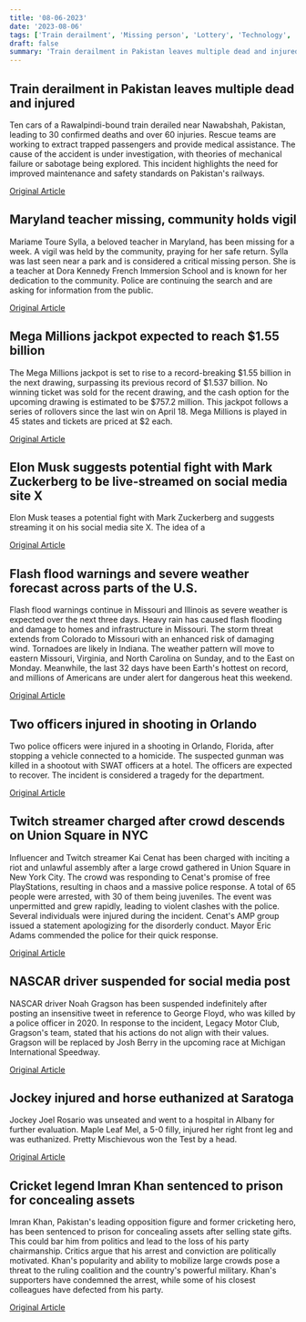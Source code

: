 ```yaml
---
title: '08-06-2023'
date: '2023-08-06'
tags: ['Train derailment', 'Missing person', 'Lottery', 'Technology', 'Weather', 'Shooting', 'Crime', 'NASCAR', 'Horse Racing', 'Politics']
draft: false
summary: 'Train derailment in Pakistan leaves multiple dead and injured...'
---
```


## Train derailment in Pakistan leaves multiple dead and injured
Ten cars of a Rawalpindi-bound train derailed near Nawabshah, Pakistan, leading to 30 confirmed deaths and over 60 injuries. Rescue teams are working to extract trapped passengers and provide medical assistance. The cause of the accident is under investigation, with theories of mechanical failure or sabotage being explored. This incident highlights the need for improved maintenance and safety standards on Pakistan's railways.

[Original Article](https://abcnews.go.com/International/wireStory/train-derailment-kills-15-injures-50-southern-pakistan-102053249)

## Maryland teacher missing, community holds vigil
Mariame Toure Sylla, a beloved teacher in Maryland, has been missing for a week. A vigil was held by the community, praying for her safe return. Sylla was last seen near a park and is considered a critical missing person. She is a teacher at Dora Kennedy French Immersion School and is known for her dedication to the community. Police are continuing the search and are asking for information from the public.

[Original Article](https://abcnews.go.com/US/beloved-maryland-teacher-missing/story?id=102046797)

## Mega Millions jackpot expected to reach $1.55 billion
The Mega Millions jackpot is set to rise to a record-breaking $1.55 billion in the next drawing, surpassing its previous record of $1.537 billion. No winning ticket was sold for the recent drawing, and the cash option for the upcoming drawing is estimated to be $757.2 million. This jackpot follows a series of rollovers since the last win on April 18. Mega Millions is played in 45 states and tickets are priced at $2 each.

[Original Article](https://abcnews.go.com/US/mega-millions-jackpot-climbs-125-billion-ahead-friday/story?id=102021285)

## Elon Musk suggests potential fight with Mark Zuckerberg to be live-streamed on social media site X
Elon Musk teases a potential fight with Mark Zuckerberg and suggests streaming it on his social media site X. The idea of a 

[Original Article](https://abcnews.go.com/Technology/wireStory/musk-cage-fight-zuckerberg-streamed-102053691)

## Flash flood warnings and severe weather forecast across parts of the U.S.
Flash flood warnings continue in Missouri and Illinois as severe weather is expected over the next three days. Heavy rain has caused flash flooding and damage to homes and infrastructure in Missouri. The storm threat extends from Colorado to Missouri with an enhanced risk of damaging wind. Tornadoes are likely in Indiana. The weather pattern will move to eastern Missouri, Virginia, and North Carolina on Sunday, and to the East on Monday. Meanwhile, the last 32 days have been Earth's hottest on record, and millions of Americans are under alert for dangerous heat this weekend.

[Original Article](https://abcnews.go.com/US/flash-flood-warnings-continue-parts-missouri-illinois/story?id=102045346)

## Two officers injured in shooting in Orlando
Two police officers were injured in a shooting in Orlando, Florida, after stopping a vehicle connected to a homicide. The suspected gunman was killed in a shootout with SWAT officers at a hotel. The officers are expected to recover. The incident is considered a tragedy for the department.

[Original Article](https://abcnews.go.com/US/2-officers-injured-shooting-orlando-police/story?id=102039744)

## Twitch streamer charged after crowd descends on Union Square in NYC
Influencer and Twitch streamer Kai Cenat has been charged with inciting a riot and unlawful assembly after a large crowd gathered in Union Square in New York City. The crowd was responding to Cenat's promise of free PlayStations, resulting in chaos and a massive police response. A total of 65 people were arrested, with 30 of them being juveniles. The event was unpermitted and grew rapidly, leading to violent clashes with the police. Several individuals were injured during the incident. Cenat's AMP group issued a statement apologizing for the disorderly conduct. Mayor Eric Adams commended the police for their quick response.

[Original Article](https://abcnews.go.com/US/influencer-charged-after-chaos-erupts-new-york-citys/story?id=102030037)

## NASCAR driver suspended for social media post
NASCAR driver Noah Gragson has been suspended indefinitely after posting an insensitive tweet in reference to George Floyd, who was killed by a police officer in 2020. In response to the incident, Legacy Motor Club, Gragson's team, stated that his actions do not align with their values. Gragson will be replaced by Josh Berry in the upcoming race at Michigan International Speedway.

[Original Article](https://abcnews.go.com/Sports/wireStory/nascar-suspends-driver-noah-gragson-liking-insensitive-meme-102050655)

## Jockey injured and horse euthanized at Saratoga
Jockey Joel Rosario was unseated and went to a hospital in Albany for further evaluation. Maple Leaf Mel, a 5-0 filly, injured her right front leg and was euthanized. Pretty Mischievous won the Test by a head.

[Original Article](https://abcnews.go.com/Sports/wireStory/3-year-filly-injured-stakes-race-saratoga-euthanized-102048232)

## Cricket legend Imran Khan sentenced to prison for concealing assets
Imran Khan, Pakistan's leading opposition figure and former cricketing hero, has been sentenced to prison for concealing assets after selling state gifts. This could bar him from politics and lead to the loss of his party chairmanship. Critics argue that his arrest and conviction are politically motivated. Khan's popularity and ability to mobilize large crowds pose a threat to the ruling coalition and the country's powerful military. Khan's supporters have condemned the arrest, while some of his closest colleagues have defected from his party.

[Original Article](https://abcnews.go.com/International/wireStory/pakistans-prime-minister-imran-khan-spends-night-high-102051936)
